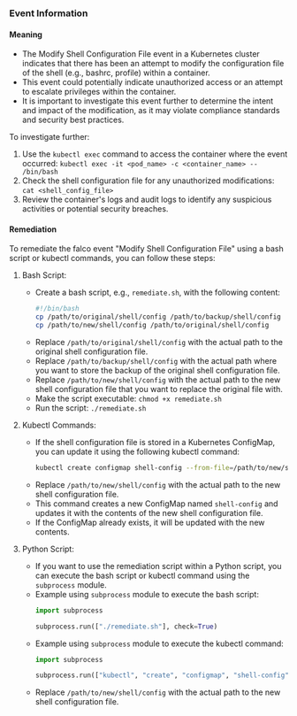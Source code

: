 
### Event Information

#### Meaning

- The Modify Shell Configuration File event in a Kubernetes cluster indicates that there has been an attempt to modify the configuration file of the shell (e.g., bashrc, profile) within a container.
- This event could potentially indicate unauthorized access or an attempt to escalate privileges within the container.
- It is important to investigate this event further to determine the intent and impact of the modification, as it may violate compliance standards and security best practices.

To investigate further:
1. Use the `kubectl exec` command to access the container where the event occurred: `kubectl exec -it <pod_name> -c <container_name> -- /bin/bash`
2. Check the shell configuration file for any unauthorized modifications: `cat <shell_config_file>`
3. Review the container's logs and audit logs to identify any suspicious activities or potential security breaches.

#### Remediation

To remediate the falco event "Modify Shell Configuration File" using a bash script or kubectl commands, you can follow these steps:

1. Bash Script:
   - Create a bash script, e.g., `remediate.sh`, with the following content:
     ```bash
     #!/bin/bash
     cp /path/to/original/shell/config /path/to/backup/shell/config
     cp /path/to/new/shell/config /path/to/original/shell/config
     ```
   - Replace `/path/to/original/shell/config` with the actual path to the original shell configuration file.
   - Replace `/path/to/backup/shell/config` with the actual path where you want to store the backup of the original shell configuration file.
   - Replace `/path/to/new/shell/config` with the actual path to the new shell configuration file that you want to replace the original file with.
   - Make the script executable: `chmod +x remediate.sh`
   - Run the script: `./remediate.sh`

2. Kubectl Commands:
   - If the shell configuration file is stored in a Kubernetes ConfigMap, you can update it using the following kubectl command:
     ```bash
     kubectl create configmap shell-config --from-file=/path/to/new/shell/config --dry-run=client -o yaml | kubectl apply -f -
     ```
   - Replace `/path/to/new/shell/config` with the actual path to the new shell configuration file.
   - This command creates a new ConfigMap named `shell-config` and updates it with the contents of the new shell configuration file.
   - If the ConfigMap already exists, it will be updated with the new contents.

3. Python Script:
   - If you want to use the remediation script within a Python script, you can execute the bash script or kubectl command using the `subprocess` module.
   - Example using `subprocess` module to execute the bash script:
     ```python
     import subprocess
     
     subprocess.run(["./remediate.sh"], check=True)
     ```
   - Example using `subprocess` module to execute the kubectl command:
     ```python
     import subprocess
     
     subprocess.run(["kubectl", "create", "configmap", "shell-config", "--from-file=/path/to/new/shell/config", "--dry-run=client", "-o", "yaml"], check=True)
     ```
   - Replace `/path/to/new/shell/config` with the actual path to the new shell configuration file.

